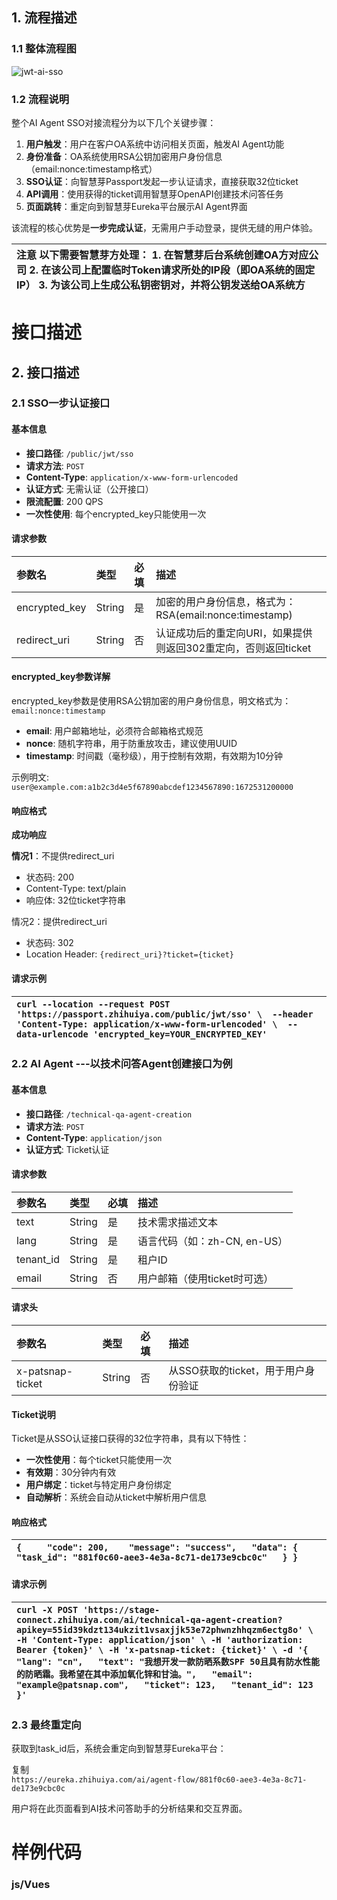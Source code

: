 ## 1. 流程描述

### 1.1 整体流程图

![jwt-ai-sso](/images/jwt-ai-sso.png)

### 1.2 流程说明

整个AI Agent SSO对接流程分为以下几个关键步骤：

1. **用户触发**：用户在客户OA系统中访问相关页面，触发AI Agent功能
2. **身份准备**：OA系统使用RSA公钥加密用户身份信息（email:nonce:timestamp格式）
3. **SSO认证**：向智慧芽Passport发起一步认证请求，直接获取32位ticket
4. **API调用**：使用获得的ticket调用智慧芽OpenAPI创建技术问答任务
5. **页面跳转**：重定向到智慧芽Eureka平台展示AI Agent界面

该流程的核心优势是**一步完成认证**，无需用户手动登录，提供无缝的用户体验。

| 注意  以下需要智慧芽方处理：  1. 在智慧芽后台系统创建OA方对应公司 2. 在该公司上配置临时Token请求所处的IP段（即OA系统的固定IP） 3. 为该公司上生成公私钥密钥对，并将公钥发送给OA系统方 |
| :-------------------------------------------------------------------------------------------------------- |

# 接口描述

## 2. 接口描述

### 2.1 SSO一步认证接口

#### 基本信息

- **接口路径**: `/public/jwt/sso`
- **请求方法**: `POST`
- **Content-Type**: `application/x-www-form-urlencoded`
- **认证方式**: 无需认证（公开接口）
- **限流配置**: 200 QPS
- **一次性使用**: 每个encrypted_key只能使用一次

#### 请求参数

| 参数名           | 类型     | 必填 | 描述                                       |
| :------------ | :----- | :-- | :--------------------------------------- |
| encrypted_key | String | 是  | 加密的用户身份信息，格式为：RSA(email:nonce:timestamp) |
| redirect_uri  | String | 否  | 认证成功后的重定向URI，如果提供则返回302重定向，否则返回ticket    |

#### encrypted_key参数详解

encrypted_key参数是使用RSA公钥加密的用户身份信息，明文格式为：`email:nonce:timestamp`

- **email**: 用户邮箱地址，必须符合邮箱格式规范
- **nonce**: 随机字符串，用于防重放攻击，建议使用UUID
- **timestamp**: 时间戳（毫秒级），用于控制有效期，有效期为10分钟

示例明文: `user@example.com:a1b2c3d4e5f67890abcdef1234567890:1672531200000`

#### 响应格式

**成功响应**

**情况1**：不提供redirect_uri

- 状态码: 200
- Content-Type: text/plain
- 响应体: 32位ticket字符串

情况2：提供redirect_uri

- 状态码: 302
- Location Header: `{redirect_uri}?ticket={ticket}`

#### 请求示例

| ``` curl --location --request POST 'https://passport.zhihuiya.com/public/jwt/sso' \  --header 'Content-Type: application/x-www-form-urlencoded' \  --data-urlencode 'encrypted_key=YOUR_ENCRYPTED_KEY' ``` |
| :--------------------------------------------------------------------------------------------------------------------------------------------------------------------------------------------------------- |

### 2.2 AI Agent ---以技术问答Agent创建接口为例

#### 基本信息

- **接口路径**: `/technical-qa-agent-creation`
- **请求方法**: `POST`
- **Content-Type**: `application/json`
- **认证方式**: Ticket认证

#### 请求参数

| 参数名       | 类型     | 必填 | 描述                   |
| :-------- | :----- | :-- | :------------------- |
| text      | String | 是  | 技术需求描述文本             |
| lang      | String | 是  | 语言代码（如：zh-CN, en-US） |
| tenant_id | String | 是  | 租户ID                 |
| email     | String | 否  | 用户邮箱（使用ticket时可选）    |

#### 请求头

| 参数名              | 类型     | 必填 | 描述                     |
| :--------------- | :----- | :-- | :--------------------- |
| x-patsnap-ticket | String | 否  | 从SSO获取的ticket，用于用户身份验证 |

#### Ticket说明

Ticket是从SSO认证接口获得的32位字符串，具有以下特性：

- **一次性使用**：每个ticket只能使用一次
- **有效期**：30分钟内有效
- **用户绑定**：ticket与特定用户身份绑定
- **自动解析**：系统会自动从ticket中解析用户信息

#### 响应格式

| ``` { 	"code": 200, 	"message": "success", 	"data": { 		"task_id": "881f0c60-aee3-4e3a-8c71-de173e9cbc0c" 	} } ``` |
| :----------------------------------------------------------------------------------------------------------------- |

#### 请求示例

| ``` curl -X POST 'https://stage-connect.zhihuiya.com/ai/technical-qa-agent-creation?apikey=55id39kdzt134ukzit1vsaxjjk53e72phwnzhhqzm6ectg8o' \ -H 'Content-Type: application/json' \ -H 'authorization: Bearer {token}' \ -H 'x-patsnap-ticket: {ticket}' \ -d '{   "lang": "cn",   "text": "我想开发一款防晒系数SPF 50且具有防水性能的防晒霜。我希望在其中添加氧化锌和甘油。",   "email": "example@patsnap.com",   "ticket": 123,   "tenant_id": 123 }'  ``` |
| :----------------------------------------------------------------------------------------------------------------------------------------------------------------------------------------------------------------------------------------------------------------------------------------------------------------------------------------------------------------------------------------------------------------------- |

### 2.3 最终重定向

获取到task_id后，系统会重定向到智慧芽Eureka平台：

复制\
`https://eureka.zhihuiya.com/ai/agent-flow/881f0c60-aee3-4e3a-8c71-de173e9cbc0c`

用户将在此页面看到AI技术问答助手的分析结果和交互界面。

# 样例代码

### js/Vues